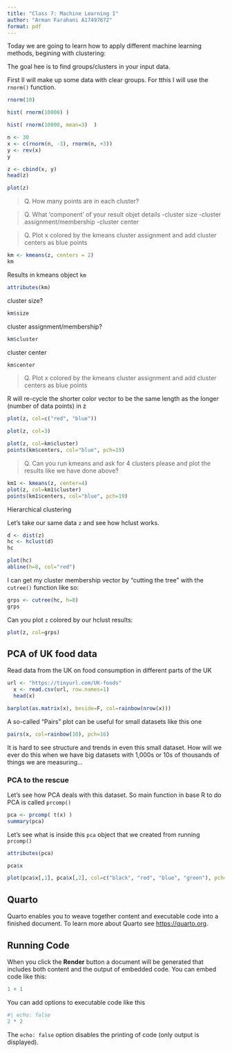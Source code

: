 ```yaml
---
title: "Class 7: Machine Learning I"
author: "Arman Farahani A17497672"
format: pdf
---
```


Today we are going to learn how to apply different machine learning methods, begining with clustering:

The goal hee is to find groups/clusters in your input data.

First II will make up some data with clear groups. For tthis I will use the `rnorm()` function.

```r
rnorm(10)
```
```r
hist( rnorm(10000) )
```
```r
hist( rnorm(10000, mean=3)  )
```
```r
n <- 30
x <- c(rnorm(n, -3), rnorm(n, +3))
y <- rev(x)
y

z <- cbind(x, y)
head(z)
```


```r
plot(z)
```



> Q. How many points are in each cluster?

> Q. What 'component' of your result objet details
  -cluster size
  -cluster assignment/membership
  -cluster center
  
> Q. Plot x colored by the kmeans cluster assignment and add cluster centers as blue points


```r
km <- kmeans(z, centers = 2)
km
```
Results in kmeans object `km`
```r
attributes(km)
```
cluster size?
```r
km$size
```

cluster assignment/membership?
```r
km$cluster
```



cluster center
```r
km$center
```

> Q. Plot x colored by the kmeans cluster assignment and add cluster centers as blue points

R will re-cycle the shorter color vector to be the same length as the longer (number of data points) in z
```r
plot(z, col=c("red", "blue"))
```

```r
plot(z, col=3)
```

```r
plot(z, col=km$cluster)
points(km$centers, col="blue", pch=19)
```

> Q. Can you run kmeans and ask for 4 clusters please and plot the results like we have done above?

```r
km1 <- kmeans(z, center=4)
plot(z, col=km1$cluster)
points(km1$centers, col="blue", pch=19)
```
Hierarchical clustering

Let's take our same data `z` and see how hclust works.
```r
d <- dist(z)
hc <- hclust(d)
hc
```
```r
plot(hc)
abline(h=8, col="red")
```

I can get my cluster membership vector by "cutting the tree" with the `cutree()` function like so:
```r
grps <- cutree(hc, h=8)
grps
```
Can you plot `z` colored by our hclust results:

```r
plot(z, col=grps)
```

## PCA of UK food data

Read data from the UK on food consumption in different parts of the UK

```r
url <- "https://tinyurl.com/UK-foods"
  x <- read.csv(url, row.names=1)
  head(x)
```
```r
barplot(as.matrix(x), beside=F, col=rainbow(nrow(x)))
```
A so-called "Pairs" plot can be useful for small datasets like this one

```r
pairs(x, col=rainbow(10), pch=16)
```

It is hard to see structure and trends in even this small dataset. How will we ever do this when we have big datasets with 1,000s or 10s of thousands of things we are measuring...


### PCA to the rescue

Let's see how PCA deals with this dataset. So main function in base R to do PCA is called `prcomp()`

```r
pca <- prcomp( t(x) )
summary(pca)
```

Let's see what is inside this `pca` object that we created from running `prcomp()`
```r
attributes(pca)
```

```r
pca$x
```

```r
plot(pca$x[,1], pca$x[,2], col=c("black", "red", "blue", "green"), pch=16, xlab="PC1 (67.4%)", ylab= "PC2(29%)")
```






















## Quarto

Quarto enables you to weave together content and executable code into a finished document. To learn more about Quarto see <https://quarto.org>.

## Running Code

When you click the **Render** button a document will be generated that includes both content and the output of embedded code. You can embed code like this:

```r
1 + 1
```

You can add options to executable code like this 

```r
#| echo: false
2 * 2
```

The `echo: false` option disables the printing of code (only output is displayed).
